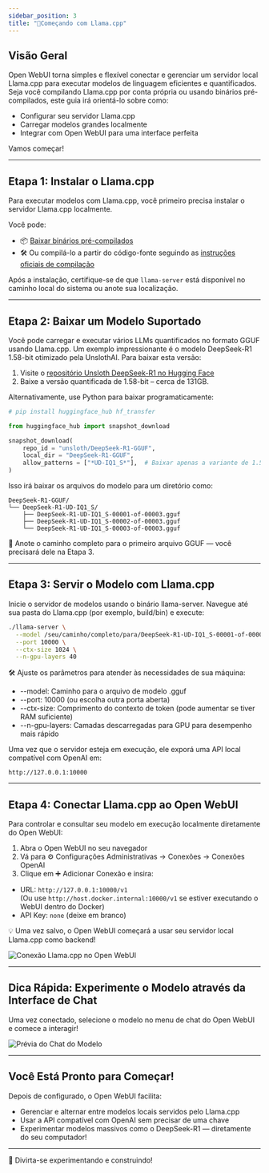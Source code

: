 ```yaml
---
sidebar_position: 3
title: "🦙Começando com Llama.cpp"
---
```


## Visão Geral

Open WebUI torna simples e flexível conectar e gerenciar um servidor local Llama.cpp para executar modelos de linguagem eficientes e quantificados. Seja você compilando Llama.cpp por conta própria ou usando binários pré-compilados, este guia irá orientá-lo sobre como:

- Configurar seu servidor Llama.cpp
- Carregar modelos grandes localmente
- Integrar com Open WebUI para uma interface perfeita

Vamos começar!

---

## Etapa 1: Instalar o Llama.cpp

Para executar modelos com Llama.cpp, você primeiro precisa instalar o servidor Llama.cpp localmente.

Você pode:

- 📦 [Baixar binários pré-compilados](https://github.com/ggerganov/llama.cpp/releases)
- 🛠️ Ou compilá-lo a partir do código-fonte seguindo as [instruções oficiais de compilação](https://github.com/ggerganov/llama.cpp/blob/master/docs/build.md)

Após a instalação, certifique-se de que `llama-server` está disponível no caminho local do sistema ou anote sua localização.

---

## Etapa 2: Baixar um Modelo Suportado

Você pode carregar e executar vários LLMs quantificados no formato GGUF usando Llama.cpp. Um exemplo impressionante é o modelo DeepSeek-R1 1.58-bit otimizado pela UnslothAI. Para baixar esta versão:

1. Visite o [repositório Unsloth DeepSeek-R1 no Hugging Face](https://huggingface.co/unsloth/DeepSeek-R1-GGUF)
2. Baixe a versão quantificada de 1.58-bit – cerca de 131GB.

Alternativamente, use Python para baixar programaticamente:

```python
# pip install huggingface_hub hf_transfer

from huggingface_hub import snapshot_download

snapshot_download(
    repo_id = "unsloth/DeepSeek-R1-GGUF",
    local_dir = "DeepSeek-R1-GGUF",
    allow_patterns = ["*UD-IQ1_S*"],  # Baixar apenas a variante de 1.58-bit
)
```

Isso irá baixar os arquivos do modelo para um diretório como:
```
DeepSeek-R1-GGUF/
└── DeepSeek-R1-UD-IQ1_S/
    ├── DeepSeek-R1-UD-IQ1_S-00001-of-00003.gguf
    ├── DeepSeek-R1-UD-IQ1_S-00002-of-00003.gguf
    └── DeepSeek-R1-UD-IQ1_S-00003-of-00003.gguf
```

📍 Anote o caminho completo para o primeiro arquivo GGUF — você precisará dele na Etapa 3.

---

## Etapa 3: Servir o Modelo com Llama.cpp

Inicie o servidor de modelos usando o binário llama-server. Navegue até sua pasta do Llama.cpp (por exemplo, build/bin) e execute:

```bash
./llama-server \
  --model /seu/caminho/completo/para/DeepSeek-R1-UD-IQ1_S-00001-of-00003.gguf \
  --port 10000 \
  --ctx-size 1024 \
  --n-gpu-layers 40
```

🛠️ Ajuste os parâmetros para atender às necessidades de sua máquina:

- --model: Caminho para o arquivo de modelo .gguf
- --port: 10000 (ou escolha outra porta aberta)
- --ctx-size: Comprimento do contexto de token (pode aumentar se tiver RAM suficiente)
- --n-gpu-layers: Camadas descarregadas para GPU para desempenho mais rápido

Uma vez que o servidor esteja em execução, ele exporá uma API local compatível com OpenAI em:

```
http://127.0.0.1:10000
```

---

## Etapa 4: Conectar Llama.cpp ao Open WebUI

Para controlar e consultar seu modelo em execução localmente diretamente do Open WebUI:

1. Abra o Open WebUI no seu navegador
2. Vá para ⚙️ Configurações Administrativas → Conexões → Conexões OpenAI
3. Clique em ➕ Adicionar Conexão e insira:

- URL: `http://127.0.0.1:10000/v1`  
  (Ou use `http://host.docker.internal:10000/v1` se estiver executando o WebUI dentro do Docker)
- API Key: `none` (deixe em branco)

💡 Uma vez salvo, o Open WebUI começará a usar seu servidor local Llama.cpp como backend!

![Conexão Llama.cpp no Open WebUI](/images/tutorials/deepseek/connection.png)

---

## Dica Rápida: Experimente o Modelo através da Interface de Chat

Uma vez conectado, selecione o modelo no menu de chat do Open WebUI e comece a interagir!

![Prévia do Chat do Modelo](/images/tutorials/deepseek/response.png)

---

## Você Está Pronto para Começar!

Depois de configurado, o Open WebUI facilita:

- Gerenciar e alternar entre modelos locais servidos pelo Llama.cpp
- Usar a API compatível com OpenAI sem precisar de uma chave
- Experimentar modelos massivos como o DeepSeek-R1 — diretamente do seu computador!

---

🚀 Divirta-se experimentando e construindo!